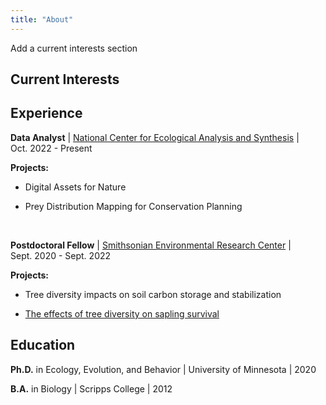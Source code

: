 ```yaml
---
title: "About"
---
```


::: {.hidden}

Add a current interests section

:::

## Current Interests

## Experience

**Data Analyst** | [National Center for Ecological Analysis and Synthesis](https://www.nceas.ucsb.edu/) | Oct. 2022 - Present

**Projects:**

- Digital Assets for Nature

- Prey Distribution Mapping for Conservation Planning

<br> 

**Postdoctoral Fellow** | [Smithsonian Environmental Research Center](https://serc.si.edu/) | Sept. 2020 - Sept. 2022

**Projects:**

- Tree diversity impacts on soil carbon storage and stabilization

- [The effects of tree diversity on sapling survival](https://onlinelibrary.wiley.com/doi/full/10.1111/rec.13927)

## Education

**Ph.D.** in Ecology, Evolution, and Behavior | University of Minnesota | 2020

**B.A.** in Biology | Scripps College | 2012


